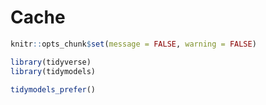 # Cache

```r
knitr::opts_chunk$set(message = FALSE, warning = FALSE)
```

```r
library(tidyverse)
library(tidymodels)

tidymodels_prefer()
```


